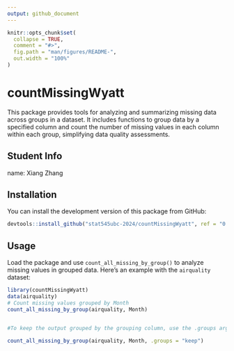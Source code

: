 ```yaml
---
output: github_document
---
```


<!-- README.md is generated from README.Rmd. Please edit that file -->

```r
knitr::opts_chunk$set(
  collapse = TRUE,
  comment = "#>",
  fig.path = "man/figures/README-",
  out.width = "100%"
)
```

# countMissingWyatt

This package provides tools for analyzing and summarizing missing data across groups in a dataset. It includes functions to group data by a specified column and count the number of missing values in each column within each group, simplifying data quality assessments.

## Student Info

name: Xiang Zhang 

## Installation

You can install the development version of this package from GitHub:

```r
devtools::install_github("stat545ubc-2024/countMissingWyatt", ref = "0.1.0")
```

## Usage

Load the package and use `count_all_missing_by_group()` to analyze missing values in grouped data. Here’s an example with the `airquality` dataset:

```r
library(countMissingWyatt)
data(airquality)
# Count missing values grouped by Month
count_all_missing_by_group(airquality, Month)


#To keep the output grouped by the grouping column, use the .groups argument:

count_all_missing_by_group(airquality, Month, .groups = "keep")
```
